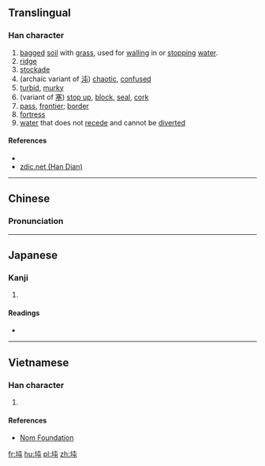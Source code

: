 ==Translingual==

===Han character===
{{Han char|rn=32|rad=土|as=04|sn=7|four=4511<sub>7</sub>|canj=土心山 (GPU)|ids=⿰[[土]][[屯]]}}

# [[bagged]] [[soil]] with [[grass]], used for [[walling]] in or [[stop]]ping [[water]].
# [[ridge]]
# [[stockade]]
# (archaic variant of [[沌]]) [[chaotic]], [[confused]]
# [[turbid]], [[murky]]
# (variant of [[塞]]) [[stop up]], [[block]], [[seal]], [[cork]]
# [[pass]], [[frontier]]; [[border]]
# [[fortress]]
# [[water]] that does not [[recede]] and cannot be [[divert]]ed{{rfv-sense}}

====References====
* {{Han ref|kx=0225.060|dkj=04923|dj=0459.260|hdz=10422.050|uh=5749|ud=22345|bh=CAAD|bd=51885}}
*[http://www.zdic.net/z/17/js/5749.htm zdic.net (Han Dian)]

----

==Chinese==
{{zh-hanzi-box|[[坉]]}}

===Pronunciation===
{{zh-pron
|m=tún
|c=tyun4
|mc=y
|oc=y
|cat=n,a,v
}}

----

==Japanese==

===Kanji===
{{ja-kanji|grade=|rs=土04}}

# {{defn|lang=ja|sort=土04}}

====Readings====
* {{ja-readings|on=[[とん]] (ton), [[どん]] (don)|kun=[[ふさぐ]] (fusagu), [[きずく]] (kizuku), [[うね]] (une), [[ふさがる]] (fusagaru)}}

----

==Vietnamese==

===Han character===
{{vi-hantu|[[chốn]], [[trốn]]|rs=土04}}

# {{defn|lang=vi|sort=土04}}

====References====
*[http://nomfoundation.org/common/nom_details.php?codepoint=5749 Nom Foundation]

[[fr:坉]]
[[hu:坉]]
[[pl:坉]]
[[zh:坉]]